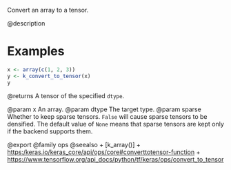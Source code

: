 Convert an array to a tensor.

@description

# Examples
```r
x <- array(c(1, 2, 3))
y <- k_convert_to_tensor(x)
y
```

@returns
A tensor of the specified `dtype`.

@param x An array.
@param dtype The target type.
@param sparse Whether to keep sparse tensors. `False` will cause sparse
    tensors to be densified. The default value of `None` means that
    sparse tensors are kept only if the backend supports them.

@export
@family ops
@seealso
+ [k_array()]
+ <https:/keras.io/keras_core/api/ops/core#converttotensor-function>
+ <https://www.tensorflow.org/api_docs/python/tf/keras/ops/convert_to_tensor>
